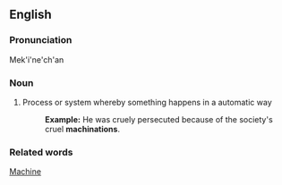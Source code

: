 ==English==
===Pronunciation===
Mek'i'ne'ch'an
===Noun===
# Process or system whereby something happens in a automatic way
#:'''Example:''' He was cruely persecuted because of the society's cruel '''machinations'''.
===Related words===
[[Machine]]